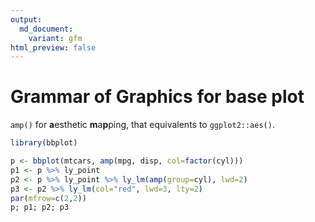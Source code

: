 ```yaml
---
output:
  md_document:
    variant: gfm
html_preview: false
---
```


<!-- README.md is generated from README.Rmd. Please edit that file -->

# Grammar of Graphics for base plot

`amp()` for **a**esthetic **m**a**p**ping, that equivalents to `ggplot2::aes()`.


```r
library(bbplot)

p <- bbplot(mtcars, amp(mpg, disp, col=factor(cyl)))
p1 <- p %>% ly_point
p2 <- p %>% ly_point %>% ly_lm(amp(group=cyl), lwd=2)
p3 <- p2 %>% ly_lm(col="red", lwd=3, lty=2)
par(mfrow=c(2,2))
p; p1; p2; p3
```